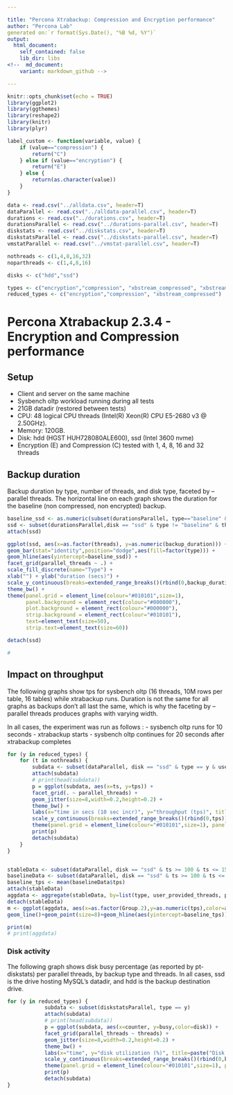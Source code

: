 ```yaml
---

title: "Percona Xtrabackup: Compression and Encryption performance"
author: "Percona Lab"
generated on:`r format(Sys.Date(), "%B %d, %Y")`
output:
  html_document:
    self_contained: false 
    lib_dir: libs
<!--  md_document:
    variant: markdown_github -->

---
```


```r
knitr::opts_chunk$set(echo = TRUE)
library(ggplot2)
library(ggthemes)
library(reshape2)
library(knitr)
library(plyr)

label_custom <- function(variable, value) {
    if (value=="compression") {
        return("C")
    } else if (value=="encryption") {
        return("E")
    } else {
        return(as.character(value))
    }
}

data <- read.csv("../alldata.csv", header=T)
dataParallel <- read.csv("../alldata-parallel.csv", header=T)
durations <- read.csv("../durations.csv", header=T)
durationsParallel <- read.csv("../durations-parallel.csv", header=T)
diskstats <- read.csv("../diskstats.csv", header=T)
diskstatsParallel <- read.csv("../diskstats-parallel.csv", header=T)
vmstatParallel <- read.csv("../vmstat-parallel.csv", header=T)

nothreads <- c(1,4,8,16,32)
noparthreads <- c(1,4,8,16)

disks <- c("hdd","ssd")

types <- c("encryption","compression", "xbstream_compressed", "xbstream_qpress")
reduced_types <- c("encryption","compression", "xbstream_compressed")

```
# Percona Xtrabackup 2.3.4 - Encryption and Compression performance 

## Setup

* Client and server on the same machine 
* Sysbench oltp workload running during all tests
* 21GB datadir (restored between tests)
* CPU: 48 logical CPU threads (Intel(R) Xeon(R) CPU E5-2680 v3 @ 2.50GHz). 
* Memory: 120GB. 
* Disk: hdd (HGST HUH728080ALE600), ssd (Intel 3600 nvme) 
* Encryption (E) and Compression (C) tested with 1, 4, 8, 16 and 32 threads


## Backup duration 

Backup duration by type, number of threads, and disk type, faceted by
--parallel threads. The
horizontal line on each graph shows the duration for the baseline (non
compressed, non encrypted) backup. 

```r

baseline_ssd <- as.numeric(subset(durationsParallel, type=="baseline" & disk == "ssd")$backup_duration)
ssd <- subset(durationsParallel,disk == "ssd" & type != "baseline" & threads <= 32 & parallel_threads <= 16)
attach(ssd)

ggplot(ssd, aes(x=as.factor(threads), y=as.numeric(backup_duration))) +
geom_bar(stat="identity",position="dodge",aes(fill=factor(type))) +
geom_hline(aes(yintercept=baseline_ssd)) +
facet_grid(parallel_threads ~ .) +
scale_fill_discrete(name="Type") +
xlab("") + ylab("duration (secs)") +
scale_y_continuous(breaks=extended_range_breaks()(rbind(0,backup_duration))) +
theme_bw() +
theme(panel.grid = element_line(colour="#010101",size=1),
      panel.background = element_rect(colour="#000000"),
      plot.background = element_rect(colour="#000000"),
      strip.background = element_rect(colour="#010101"),
      text=element_text(size=50),
      strip.text=element_text(size=60))

detach(ssd)

#

```

## Impact on throughput

The following graphs show tps for sysbench oltp (16 threads, 10M rows
per table, 16 tables) while xtrabackup runs. Duration is not the same
for all graphs as backups don't all last the same, which is why the
faceting by --parallel threads produces graphs with varying width.  

In all cases, the experiment was run as follows :
- sysbench oltp runs for 10 seconds
- xtrabackup starts
- sysbench oltp continues for 20 seconds after xtrabackup completes

```r
for (y in reduced_types) {
	for (t in nothreads) {
		subdata <- subset(dataParallel, disk == "ssd" & type == y & user_provided_threads == t)
		attach(subdata)
		# print(head(subdata))
		p = ggplot(subdata, aes(x=ts, y=tps)) +
		facet_grid(. ~ parallel_threads) +
		geom_jitter(size=8,width=0.2,height=0.2) +
		theme_bw() +
		labs(x="time in secs (10 sec incr)", y="throughput (tps)", title=paste("OLTP throughput during backup - ssd - ",y," - ",t," threads")) + expand_limits(x=0,y=0) +
		scale_y_continuous(breaks=extended_range_breaks()(rbind(0,tps))) +
		theme(panel.grid = element_line(colour="#010101",size=1), panel.background = element_rect(colour="#000000"), plot.background = element_rect(colour="#000000"), strip.background = element_rect(colour="#010101"), text=element_text(size=50), strip.text=element_text(size=60))
		print(p)
		detach(subdata)
	}
}


stableData <- subset(dataParallel, disk == "ssd" & ts >= 100 & ts <= 150 & type != "baseline" & user_provided_threads <= 32)
baselineData <- subset(dataParallel, disk == "ssd" & ts >= 100 & ts <= 150 & type == "baseline" & user_provided_threads <= 32)
baseline_tps <- mean(baselineData$tps)
attach(stableData)
aggdata <- aggregate(stableData, by=list(type, user_provided_threads, parallel_threads), FUN=mean, na.rm=T)
detach(stableData)
m <- ggplot(aggdata, aes(x=as.factor(Group.2),y=as.numeric(tps),color=as.factor(Group.2),group=Group.3)) +
geom_line()+geom_point(size=8)+geom_hline(aes(yintercept=baseline_tps)) + facet_grid(. ~ Group.1) + labs(x="Threads",y="Throughput,tps",title="OLTP throughput during backup - ssd")+scale_color_tableau(name="parallel_threads")+scale_y_continuous(labels = scales::comma)+theme_bw() + theme(panel.grid = element_line(colour="#010101",size=1), panel.background = element_rect(colour="#000000"), plot.background = element_rect(colour="#000000"), strip.background = element_rect(colour="#010101"), text=element_text(size=30), strip.text=element_text(size=50))

print(m)
# print(aggdata)

```

### Disk activity

The following graph shows disk busy percentage (as reported by
pt-diskstats) per parallel threads, by backup type and threads.
In all cases, ssd is the drive hosting MySQL's datadir, and hdd is the
backup destination drive. 


```r
for (y in reduced_types) {
            subdata <- subset(diskstatsParallel, type == y)
            attach(subdata)
            # print(head(subdata))
            p = ggplot(subdata, aes(x=counter, y=busy,color=disk)) +
            facet_grid(parallel_threads ~ threads) +
            geom_jitter(size=8,width=0.2,height=0.2) +
            theme_bw() +
            labs(x="time", y="disk utilization (%)", title=paste("Disk utilization during backup - ",y)) + expand_limits(x=0,y=0) +
            scale_y_continuous(breaks=extended_range_breaks()(rbind(0,busy))) +
            theme(panel.grid = element_line(colour="#010101",size=1), panel.background = element_rect(colour="#000000"), plot.background = element_rect(colour="#000000"), strip.background = element_rect(colour="#010101"), text=element_text(size=50), strip.text=element_text(size=60))
            print(p)
            detach(subdata)
}
```
